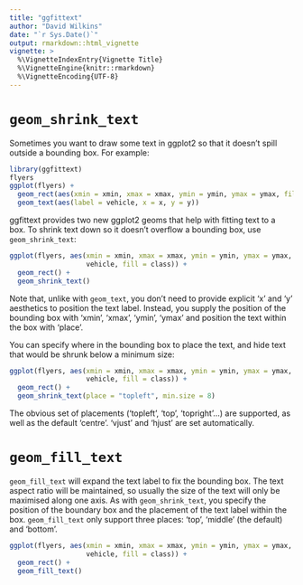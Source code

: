 ```yaml
---
title: "ggfittext"
author: "David Wilkins"
date: "`r Sys.Date()`"
output: rmarkdown::html_vignette
vignette: >
  %\VignetteIndexEntry{Vignette Title}
  %\VignetteEngine{knitr::rmarkdown}
  %\VignetteEncoding{UTF-8}
---
```


# `geom_shrink_text`

Sometimes you want to draw some text in ggplot2 so that it doesn't spill outside
a bounding box. For example:

```r
library(ggfittext)
flyers
ggplot(flyers) +
  geom_rect(aes(xmin = xmin, xmax = xmax, ymin = ymin, ymax = ymax, fill = class)) +
  geom_text(aes(label = vehicle, x = x, y = y))
```

ggfittext provides two new ggplot2 geoms that help with fitting text to a box.
To shrink text down so it doesn't overflow a bounding box, use
`geom_shrink_text`:

```r
ggplot(flyers, aes(xmin = xmin, xmax = xmax, ymin = ymin, ymax = ymax, label =
                   vehicle, fill = class)) +
  geom_rect() +
  geom_shrink_text()
```

Note that, unlike with `geom_text`, you don't need to provide explicit ‘x’ and
‘y’ aesthetics to position the text label. Instead, you supply the position of
the bounding box with ‘xmin’, ‘xmax’, ‘ymin’, ‘ymax’ and position the text
within the box with ‘place’.

You can specify where in the bounding box to place the text, and hide text that
would be shrunk below a minimum size:

```r
ggplot(flyers, aes(xmin = xmin, xmax = xmax, ymin = ymin, ymax = ymax, label =
                   vehicle, fill = class)) +
  geom_rect() +
  geom_shrink_text(place = "topleft", min.size = 8)
```

The obvious set of placements (‘topleft’, ‘top’, ‘topright’...) are supported,
as well as the default ‘centre’. ‘vjust’ and ‘hjust’ are set automatically.

# `geom_fill_text`

`geom_fill_text` will expand the text label to fix the bounding box. The text
aspect ratio will be maintained, so usually the size of the text will only be
maximised along one axis. As with `geom_shrink_text`, you specify the position
of the boundary box and the placement of the text label within the box.
`geom_fill_text` only support three places: ‘top’, ‘middle’ (the default) and
‘bottom’.

```r
ggplot(flyers, aes(xmin = xmin, xmax = xmax, ymin = ymin, ymax = ymax, label =
                   vehicle, fill = class)) +
  geom_rect() +
  geom_fill_text()
```
